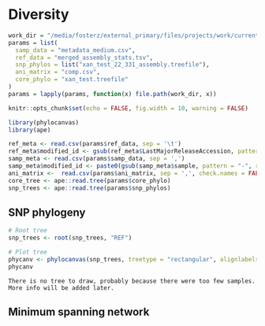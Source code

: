 # Diversity

```r
work_dir = "/media/fosterz/external_primary/files/projects/work/current/nf-core-plantpathsurveil/work/60/71f547293aa5d22f469ea3ee215581"
params = list(
  samp_data = "metadata_medium.csv",
  ref_data = "merged_assembly_stats.tsv",
  snp_phylos = list("xan_test_22_331_assembly.treefile"),
  ani_matrix = "comp.csv",
  core_phylo = "xan_test.treefile"
)
params = lapply(params, function(x) file.path(work_dir, x))
```


```r
knitr::opts_chunk$set(echo = FALSE, fig.width = 10, warning = FALSE)
```

```r
library(phylocanvas)
library(ape)
```

```r
ref_meta <- read.csv(params$ref_data, sep = '\t')
ref_meta$modified_id <- gsub(ref_meta$LastMajorReleaseAccession, pattern = ".", replacement = "_", fixed = TRUE)
samp_meta <- read.csv(params$samp_data, sep = ',')
samp_meta$modified_id <- paste0(gsub(samp_meta$sample, pattern = "-", replacement = "_", fixed = TRUE), "_T1")
ani_matrix <-  read.csv(params$ani_matrix, sep = ',', check.names = FALSE)
core_tree <- ape::read.tree(params$core_phylo)
snp_trees <- ape::read.tree(params$snp_phylos)
```

## SNP phylogeny

```r
# Root tree 
snp_trees <- root(snp_trees, "REF")

# Plot tree
phycanv <- phylocanvas(snp_trees, treetype = "rectangular", alignlabels = T, showscalebar = T, width = "100%")
phycanv
```

```asis
There is no tree to draw, probably because there were too few samples.
More info will be added later.
```


## Minimum spanning network

